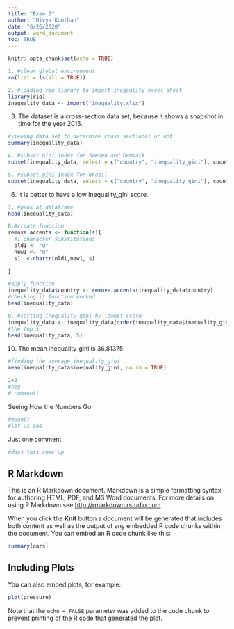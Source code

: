 ```yaml
---
title: "Exam 2"
author: "Divya Koothan"
date: "6/26/2020"
output: word_document
toc: TRUE
---
```


```r
knitr::opts_chunk$set(echo = TRUE)
```
```r
1. #clear global environment 
rm(list = ls(all = TRUE))
```


```r
2. #loading rio library to import ineqaulity excel sheet
library(rio)
inequality_data <- import("inequality.xlsx")
```


3. The dataset is a cross-section data set, because it shows a snapshot in time for the year 2015. 
```r
#viewing data set to determine cross sectional or not 
summary(inequality_data)
```


```r
4. #subset Gini index for Sweden and Denmark
subset(inequality_data, select = c("country", "inequality_gini"), country == "Sweden"|country == "Denmark")
```


```r
5. #subset gini index for Brazil
subset(inequality_data, select = c("country", "inequality_gini"), country == "Brazil")
```


6. It is better to have a low inequality_gini score.


```r
7. #peak at dataframe
head(inequality_data)
```


```r
8.#create function
remove.accents <- function(s){
  #1 character substitutions
  old1 <- "ú"
  new1 <- "u"
  s1  <-chartr(old1,new1, s)
  
}

#apply function
inequality_data$country <- remove.accents(inequality_data$country)
#checking if function worked
head(inequality_data)
```


```r
9. #sorting inequality_gini by lowest score
inequality_data <- inequality_data[order(inequality_data$inequality_gini),]
#the top 5
head(inequality_data, 5)
```


10. The mean inequality_gini is 36.81375
```r
#finding the average inequality_gini
mean(inequality_data$inequality_gini, na.rm = TRUE)
```







```r
2+2
#hey
# comment!
```


Seeing How the Numbers Go
```r
#mean()
#let us see
```
Just one comment
```r
#does this come up
```

## R Markdown

This is an R Markdown document. Markdown is a simple formatting syntax for authoring HTML, PDF, and MS Word documents. For more details on using R Markdown see <http://rmarkdown.rstudio.com>.

When you click the **Knit** button a document will be generated that includes both content as well as the output of any embedded R code chunks within the document. You can embed an R code chunk like this:

```r
summary(cars)
```

## Including Plots

You can also embed plots, for example:

```r
plot(pressure)
```

Note that the `echo = FALSE` parameter was added to the code chunk to prevent printing of the R code that generated the plot.
